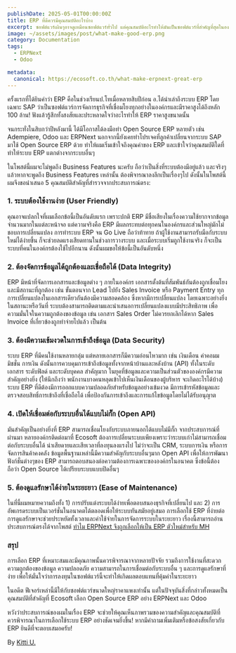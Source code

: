 ```yaml
---
publishDate: 2025-05-01T00:00:00Z
title: ERP ที่ดีควรมีคุณสมบัติอะไรบ้าง 
excerpt: ซอฟต์แวร์เผินๆอาจดูเหมือนซอฟต์แวร์ทั่วไป แต่คุณสมบัติอะไรทำให้มันเป็นซอฟต์แวร์ที่สำคัญที่สุดในองค์กร
image: ~/assets/images/post/what-make-good-erp.png
category: Documentation
tags:
  - ERPNext
  - Odoo

metadata:
  canonical: https://ecosoft.co.th/what-make-erpnext-great-erp
---
```


ครั้งแรกที่ได้ยินคำว่า ERP คือในช่วงเรียนป.โทเมื่อหลายสิบปีก่อน อ.ได้นำเล่าถึงระบบ ERP โดยเฉพาะ SAP ว่าเป็นซอฟต์แวร์การจัดการธุรกิจที่เชื่อมโยงทุกอย่างในองค์กรและมีราคาสูงได้ถึงหลัก 100 ล้าน! ฟังแล้วรู้สึกทั้งสงสัยและประหลาดใจว่าอะไรทำให้ ERP ราคาสูงขนาดนั้น

จนกระทั่งในสิบกว่าปีหลังมานี้ ได้มีโอกาสได้ลงมือทำ Open Source ERP หลายตัว เช่น Adempiere, Odoo และ ERPNext นอกจากนี้ยังเคยทำโปรเจคที่ลูกค้าเปลี่ยนจากระบบ SAP มาใช้ Open Source ERP ด้วย ทำให้ผมเริ่มเข้าใจถึงคุณค่าของ ERP และเข้าใจว่าคุณสมบัติใดที่ทำให้ระบบ ERP แตกต่างจากระบบอื่นๆ

ในโพสต์นี้ผมจะไม่พูดถึง Business Features นะครับ ถือว่าเป็นสิ่งที่ระบบต้องมีอยู่แล้ว และจริงๆแล้วหากจะพูดถึง Business Features เหล่านั้น ต้องพิจารณาลงลึกเป็นเรื่องๆไป ดังนั้นในโพสต์นี้ ผมจึงขอนำเสนอ 5 คุณสมบัติสำคัญที่สำรวจจากประสบการณ์ตรง:

### 1. ระบบต้องใช้งานง่าย (User Friendly)
คุณอาจแปลกใจที่ผมเลือกข้อนี้เป็นอันดับแรก เพราะปกติ ERP มีชื่อเสียงในเรื่องความใช้ยากจากข้อมูลจำนวนมากในแต่ละหน้าจอ แต่ความจริงคือ ERP มีผลกระทบต่อทุกคนในองค์กรและส่วนใหญ่มักไม่ชอบการเปลี่ยนแปลง การทำระบบ ERP จน Go Live ถือว่าท้าทาย ถ้าผู้ใช้งานสามารถรับมือกับระบบใหม่ได้ง่ายขึ้น ก็จะช่วยลดแรงเสียดทานในช่วงการวางระบบ และเมื่อระบบเริ่มถูกใช้งานจริง ก็จะเป็นระบบที่คนในองค์กรต้องใช้ไปอีกนาน ดังนั้นผมขอให้ข้อนี้เป็นอันดับหนึ่ง

### 2. ต้องจัดการข้อมูลได้ถูกต้องและเชื่อถือได้ (Data Integrity)
ERP มีหน้าที่จัดการเอกสารและข้อมูลต่าง ๆ ภายในองค์กร เอกสารตั้งต้นที่สัมพันธ์กันต้องถูกเชื่อมโยงและมีสถานะที่ถูกต้อง เช่น ขั้นตอนจาก Lead ไปยัง Sales Invoice หรือ Payment Entry ทุกการเปลี่ยนแปลงในเอกสารเดียวกันต้องมีความสอดคล้อง ซึ่งหากมีการเปลี่ยนแปลง โดยเฉพาะอย่างยิ่งในสถานะหรือวันที่ ระบบต้องสามารถติดตามและนำเสนอการเปลี่ยนแปลงแบบมีประสิทธิภาพ เพื่อความมั่นใจในความถูกต้องของข้อมูล เข่น เอกสาร Sales Order ไม่ควรยกเลิกได้หาก Sales Invoice ที่เกี่ยวข้องถูกทำจ่ายไปแล้ว เป็นต้น

### 3. ต้องมีความเข้มงวดในการเข้าถึงข้อมูล (Data Security)
ระบบ ERP ที่มีคนใช้งานหลายกลุ่ม แต่หลายเอกสารก็มีความอ่อนไหวมาก เช่น เงินเดือน ค่าคอมมมิชชั่น การเงิน ดังนั้นการควบคุมการเข้าถึงข้อมูลทั้งจากหน้าบ้านและหลังบ้าน (API) ทั้งในระดับเอกสาร ระดับฟิลด์ และระดับบุคคล สำคัญมาก ในยุคที่ข้อมูลและความเป็นส่วนตัวขององค์กรมีความสำคัญอย่างยิ่ง (ให้นึกถึงว่า พนักงานบางคนหลุดเข้าไปเห็นเงินเดือนของผู้บริหาร จะเกิดอะไรได้บ้าง) ระบบ ERP ที่ดีต้องมีการออกแบบความปลอดภัยสำหรับข้อมูลอย่างเข้มงวด มีการเข้ารหัสข้อมูลและตรวจสอบสิทธิ์การเข้าถึงที่เชื่อถือได้ เพื่อป้องกันการเข้าถึงและการแก้ไขข้อมูลโดยไม่ได้รับอนุญาต

### 4. เปิดให้เชื่อมต่อกับระบบอื่นได้แบบไม่กั๊ก (Open API)
มันสำคัญเป็นอย่างยิ่งที่ ERP สามารถเชื่อมโยงกับระบบภายนอกได้แบบไม่มีกั๊ก จากประสบการณ์ที่ผ่านมา หลายองค์กรติดต่อมาที่ Ecosoft ต้องการเปลี่ยนระบบเพียงเพราะว่าระบบเก่าไม่สามารถเชื่อมต่อกับระบบอื่นได้ น่าเสียดายและเสียเวลาที่ลงทุนลงแรงไป ไม่ว่าจะเป็น CRM, ระบบการเงิน หรือการจัดการสินค้าคงคลัง ข้อมูลพื้นฐานเหล่านี้มีความสำคัญกับระบบอื่นๆมาก Open API เพื่อให้การพัฒนาฟังก์ชั่นต่างๆของ ERP สามารถตอบสนองต่อความต้องการเฉพาะขององค์กรในอนาคต ซึ่งข้อนี้ต้องถือว่า Open Source ได้เปรียบระบบแบบปิดอื่นๆ

### 5. ต้องดูแลรักษาได้ง่ายในระยะยาว (Ease of Maintenance)
ในที่นี้ผมหมายความถึงทั้ง 1) การปรับแต่งระบบได้ง่ายเพื่อตอบสนองธุรกิจที่เปลี่ยนไป และ 2) การอัพเกรดระบบเป็นเวอร์ชั่นในอนาคตได้ตลอดเพื่อให้ระบบทันสมัยอยู่เสมอ การเลือกใช้ ERP ที่ง่ายต่อการดูแลรักษาจะช่วยประหยัดทั้งเวลาและค่าใช้จ่ายในการจัดการระบบในระยะยาว เรื่องนี้สามารถอ่านประสบการณ์ตรงได้จากโพสต์ [ทำไม ERPNext จึงถูกเลือกให้เป็น ERP ตัวใหม่สำหรับ MH](menghua-case-study-th)

### สรุป
การเลือก ERP ที่เหมาะสมและมีคุณภาพนั้นควรพิจารณาจากหลายปัจจัย รวมถึงการใช้งานที่สะดวก ความถูกต้องของข้อมูล ความปลอดภัย ความสามารถในการเชื่อมต่อกับระบบอื่น ๆ และการดูแลรักษาที่ง่าย เพื่อให้มั่นใจว่าการลงทุนในซอฟต์แวร์นี้จะทำให้เกิดผลตอบแทนที่คุ้มค่าในระยะยาว

ในอดีต ฟีเจอร์เหล่านี้มีให้กับซอฟต์แวร์ขนาดใหญ่ราคาแพงเท่านั้น แต่ในปัจจุบันสิ่งที่กล่าวทั้งหมดเป็นคุณสมบัติที่สำคัญที่ Ecosoft เลือก Open Source ERP อย่าง ERPNext และ Odoo

หวังว่าประสบการณ์ของผมในเรื่อง ERP จะช่วยให้คุณเห็นภาพรวมของความสำคัญและคุณสมบัติที่ควรพิจารณาในการเลือกใช้ระบบ ERP อย่างชัดเจนยิ่งขึ้น! หากมีคำถามเพิ่มเติมหรือข้อสงสัยเกี่ยวกับ ERP ยินดีที่จะตอบเสมอครับ!

By [Kitti U.](https://x.com/@kittiup)




